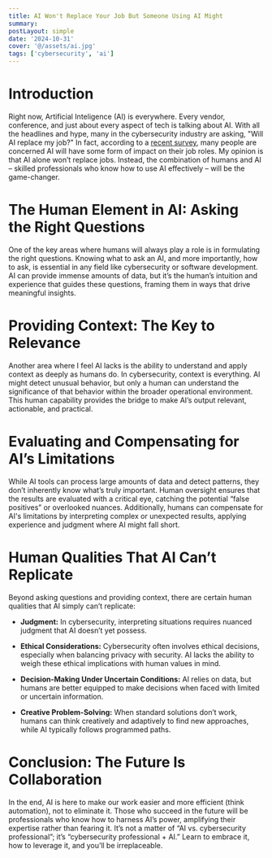```yaml
---
title: AI Won't Replace Your Job But Someone Using AI Might
summary: 
postLayout: simple
date: '2024-10-31'
cover: '@/assets/ai.jpg'
tags: ['cybersecurity', 'ai']
---
```


# Introduction
Right now, Artificial Inteligence (AI) is everywhere. Every vendor, conference, and just about every aspect of tech is talking about AI. With all the headlines and hype, many in the cybersecurity industry are asking, "Will AI replace my job?" In fact, according to a [recent survey](https://www.adpresearch.com/worker-sentiment-ai-impact/), many people are concerned AI will have some form of impact on their job roles. My opinion is that AI alone won’t replace jobs. Instead, the combination of humans and AI – skilled professionals who know how to use AI effectively – will be the game-changer.

# The Human Element in AI: Asking the Right Questions

One of the key areas where humans will always play a role is in formulating the right questions. Knowing what to ask an AI, and more importantly, how to ask, is essential in any field like cybersecurity or software development. AI can provide immense amounts of data, but it’s the human’s intuition and experience that guides these questions, framing them in ways that drive meaningful insights.

# Providing Context: The Key to Relevance

Another area where I feel AI lacks is the ability to understand and apply context as deeply as humans do. In cybersecurity, context is everything. AI might detect unusual behavior, but only a human can understand the significance of that behavior within the broader operational environment. This human capability provides the bridge to make AI’s output relevant, actionable, and practical.

# Evaluating and Compensating for AI’s Limitations

While AI tools can process large amounts of data and detect patterns, they don’t inherently know what’s truly important. Human oversight ensures that the results are evaluated with a critical eye, catching the potential “false positives” or overlooked nuances. Additionally, humans can compensate for AI's limitations by interpreting complex or unexpected results, applying experience and judgment where AI might fall short.

# Human Qualities That AI Can’t Replicate

Beyond asking questions and providing context, there are certain human qualities that AI simply can’t replicate:

* **Judgment:** In cybersecurity, interpreting situations requires nuanced judgment that AI doesn’t yet possess.
    
* **Ethical Considerations:** Cybersecurity often involves ethical decisions, especially when balancing privacy with security. AI lacks the ability to weigh these ethical implications with human values in mind.
    
* **Decision-Making Under Uncertain Conditions:** AI relies on data, but humans are better equipped to make decisions when faced with limited or uncertain information.
    
* **Creative Problem-Solving:** When standard solutions don’t work, humans can think creatively and adaptively to find new approaches, while AI typically follows programmed paths.
    

# Conclusion: The Future Is Collaboration

In the end, AI is here to make our work easier and more efficient (think automation), not to eliminate it. Those who succeed in the future will be professionals who know how to harness AI’s power, amplifying their expertise rather than fearing it. It’s not a matter of “AI vs. cybersecurity professional”; it’s “cybersecurity professional + AI.” Learn to embrace it, how to leverage it, and you’ll be irreplaceable.